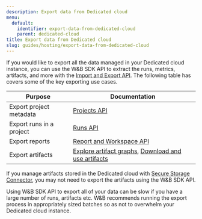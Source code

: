 ```yaml
---
description: Export data from Dedicated cloud
menu:
  default:
    identifier: export-data-from-dedicated-cloud
    parent: dedicated-cloud
title: Export data from Dedicated cloud
slug: guides/hosting/export-data-from-dedicated-cloud
---
```


If you would like to export all the data managed in your Dedicated cloud instance, you can use the W&B SDK API to extract the runs, metrics, artifacts, and more with the [Import and Export API](/models/ref/python/public-api/). The following table has covers some of the key exporting use cases.

| Purpose | Documentation |
|---------|---------------|
| Export project metadata | [Projects API](/models/ref/python/public-api/projects) |
| Export runs in a project | [Runs API](/models/ref/python/public-api/runs) |
| Export reports | [Report and Workspace API](/models/reports/clone-and-export-reports/) |
| Export artifacts | [Explore artifact graphs](/models/artifacts/explore-and-traverse-an-artifact-graph/), [Download and use artifacts](/models/artifacts/download-and-use-an-artifact/#download-and-use-an-artifact-stored-on-wb) |

If you manage artifacts stored in the Dedicated cloud with [Secure Storage Connector](/platform/app/settings-page/teams/#secure-storage-connector), you may not need to export the artifacts using the W&B SDK API.

<Note>
Using W&B SDK API to export all of your data can be slow if you have a large number of runs, artifacts etc. W&B recommends running the export process in appropriately sized batches so as not to overwhelm your Dedicated cloud instance.
</Note>